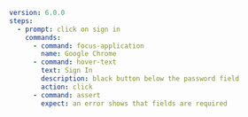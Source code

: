 ```yaml testdriver/hover-text.yaml highlight={7-10}
version: 6.0.0
steps:
  - prompt: click on sign in
    commands:
      - command: focus-application
        name: Google Chrome
      - command: hover-text
        text: Sign In
        description: black button below the password field
        action: click
      - command: assert
        expect: an error shows that fields are required
```

